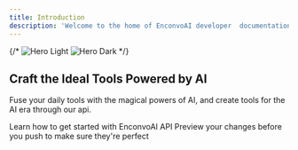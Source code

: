 ```yaml
---
title: Introduction
description: 'Welcome to the home of EnconvoAI developer  documentation'
---
```


{/* <img
  className="block dark:hidden"
  src="/images/hero-light.svg"
  alt="Hero Light"
/>
<img
  className="hidden dark:block"
  src="/images/hero-dark.svg"
  alt="Hero Dark"
/> */}

## Craft the Ideal Tools Powered by AI

Fuse your daily tools with the magical powers of AI, and create tools for the AI era through our api.  


<CardGroup cols={2}>
  <Card
    title="Get Started"
    icon="book-open"
    href="/quickstart"
  >
    Learn how to get started with EnconvoAI API
  </Card>
  <Card
    title="API Reference"
    icon="code"
    href="api-reference/introduction"
  >
    Preview your changes before you push to make sure they're perfect
  </Card>
</CardGroup>

